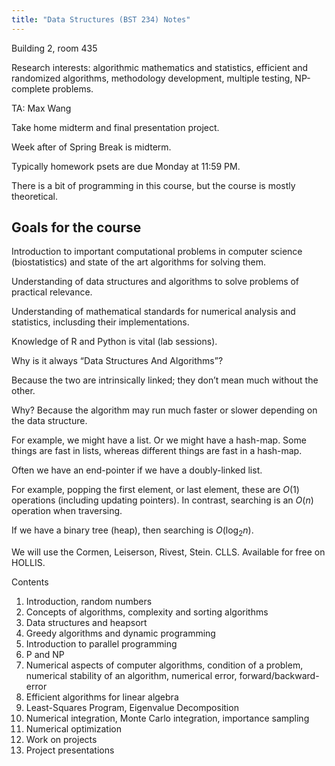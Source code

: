 ```yaml
---
title: "Data Structures (BST 234) Notes"
---
```


Building 2, room 435

Research interests: 
algorithmic mathematics and statistics, 
efficient and randomized algorithms, 
methodology development, multiple testing, 
NP-complete problems. 

TA: Max Wang

Take home midterm and final presentation project. 

Week after of Spring Break is midterm. 

Typically homework psets are due Monday at 11:59 PM. 

There is a bit of programming in this course, but the 
course is mostly theoretical. 

## Goals for the course

Introduction to important computational problems in computer science (biostatistics) and state of the art algorithms
for solving them. 

Understanding of data structures and algorithms 
to solve problems of practical relevance. 

Understanding of mathematical standards for numerical analysis and statistics, inclusding their 
implementations. 

Knowledge of R and Python is vital (lab sessions). 

Why is it always "Data Structures And Algorithms"? 

Because the two are intrinsically linked; they don't mean
much without the other. 

Why? Because the algorithm may run much faster or 
slower depending on the data structure. 

For example, we might have a list. Or we might have a 
hash-map. Some things are fast in lists, whereas 
different things are fast in a hash-map. 

Often we have an end-pointer if we have a doubly-linked list. 

For example, popping the first element, or last element, 
these are $O(1)$ operations (including updating pointers). 
In contrast, searching is an $O(n)$ operation when traversing. 

If we have a binary tree (heap), then searching is 
$O(\log_2 n )$. 

We will use the Cormen, Leiserson, Rivest, Stein. CLLS. 
Available for free on HOLLIS. 


Contents 
  
  1. Introduction, random numbers 
  2. Concepts of algorithms, complexity and sorting algorithms 
  3. Data structures and heapsort 
  4. Greedy algorithms and dynamic programming 
  5. Introduction to parallel programming 
  6. P and NP 
  7. Numerical aspects of computer algorithms, 
  condition of a problem, numerical stability 
  of an algorithm, numerical error,
  forward/backward-error 
  8. Efficient algorithms for linear algebra
  9. Least-Squares Program, Eigenvalue Decomposition
  10. Numerical integration, Monte Carlo integration,
  importance sampling 
  11. Numerical optimization 
  12. Work on projects
  13. Project presentations

